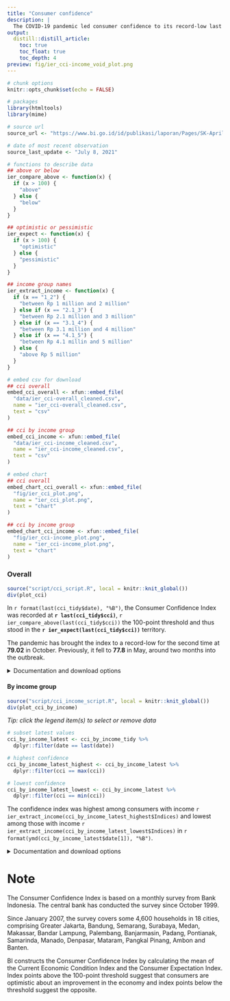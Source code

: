 ```yaml
---
title: "Consumer confidence"
description: |
  The COVID-19 pandemic led consumer confidence to its record-low last year. More than one year into the pandemic, consumers across all income groups have regained their optimism.
output: 
  distill::distill_article:
    toc: true
    toc_float: true
    toc_depth: 4
preview: fig/ier_cci-income_void_plot.png
---
```


```r
# chunk options
knitr::opts_chunk$set(echo = FALSE)

# packages
library(htmltools)
library(mime)

# source url
source_url <- "https://www.bi.go.id/id/publikasi/laporan/Pages/SK-April-2021.aspx"

# date of most recent observation
source_last_update <- "July 8, 2021"

# functions to describe data
## above or below
ier_compare_above <- function(x) {
  if (x > 100) {
    "above"
  } else {
    "below"
  }
}

## optimistic or pessimistic
ier_expect <- function(x) {
  if (x > 100) {
    "optimistic"
  } else {
    "pessimistic"
  }
}

## income group names
ier_extract_income <- function(x) {
  if (x == "1_2") {
    "between Rp 1 million and 2 million"
  } else if (x == "2.1_3") {
    "between Rp 2.1 million and 3 million"
  } else if (x == "3.1_4") {
    "between Rp 3.1 million and 4 million"
  } else if (x == "4.1_5") {
    "between Rp 4.1 millin and 5 million"
  } else {
    "above Rp 5 million"
  }
}

# embed csv for download
## cci overall
embed_cci_overall <- xfun::embed_file(
  "data/ier_cci-overall_cleaned.csv", 
  name = "ier_cci-overall_cleaned.csv",
  text = "csv"
)

## cci by income group
embed_cci_income <- xfun::embed_file(
  "data/ier_cci-income_cleaned.csv", 
  name = "ier_cci-income_cleaned.csv",
  text = "csv"
)

# embed chart
## cci overall
embed_chart_cci_overall <- xfun::embed_file(
  "fig/ier_cci_plot.png",
  name = "ier_cci_plot.png",
  text = "chart"
)

## cci by income group
embed_chart_cci_income <- xfun::embed_file(
  "fig/ier_cci-income_plot.png",
  name = "ier_cci-income_plot.png",
  text = "chart"
)
```


### Overall

```r
source("script/cci_script.R", local = knitr::knit_global())
div(plot_cci)
```

In `r format(last(cci_tidy$date), "%B")`, the Consumer Confidence Index was recorded at **`r last(cci_tidy$cci)`**, `r ier_compare_above(last(cci_tidy$cci))` the 100-point threshold and thus stood in the **`r ier_expect(last(cci_tidy$cci))`** territory.

The pandemic has brought the index to a record-low for the second time at **79.02** in October. Previously, it fell to **77.8** in May, around two months into the outbreak.

<details>
<summary>Documentation and download options</summary>
**Description**: the overall Consumer Confidence Index indicates whether consumers are optimistic about an improvement in the economy based on the current condition and their expectation for the future condition. See [appendix](#note) for more details.  
**Chart**: Dzulfiqar Fathur Rahman  
**Source**: [Bank Indonesia (BI)](`r source_url`){target="_blank"}  
**Data and update frequency**: monthly  
**Last updated**: `r source_last_update`  
**Download**: `r embed_cci_overall`; `r embed_chart_cci_overall`  
</details>


#### By income group

```r
source("script/cci_income_script.R", local = knitr::knit_global())
div(plot_cci_by_income)
```

*Tip: click the legend item(s) to select or remove data*

```r
# subset latest values
cci_by_income_latest <- cci_by_income_tidy %>% 
  dplyr::filter(date == last(date))

# highest confidence
cci_by_income_latest_highest <- cci_by_income_latest %>% 
  dplyr::filter(cci == max(cci))

# lowest confidence
cci_by_income_latest_lowest <- cci_by_income_latest %>% 
  dplyr::filter(cci == min(cci))
```

The confidence index was highest among consumers with income `r ier_extract_income(cci_by_income_latest_highest$Indices)` and lowest among those with income `r ier_extract_income(cci_by_income_latest_lowest$Indices)` in `r format(ymd(cci_by_income_latest$date[1]), "%B")`.

<details>
<summary>Documentation and download options</summary>
**Description**: the Consumer Confidence Index, broken down by income group, also indicates whether consumers are optimistic about an improvement in the economy based on the current condition and their expectation for the future condition. See [appendix](#note) for more details.  
**Chart**: Dzulfiqar Fathur Rahman  
**Source**: [BI](`r source_url`){target="_blank"}  
**Data and update frequency**: monthly  
**Last updated**: `r source_last_update`  
**Download**: `r embed_cci_income`; `r embed_chart_cci_income`  
</details>


# Note {.appendix}

The Consumer Confidence Index is based on a monthly survey from Bank Indonesia. The central bank has conducted the survey since October 1999.

Since January 2007, the survey covers some 4,600 households in 18 cities, comprising Greater Jakarta, Bandung, Semarang, Surabaya, Medan, Makassar, Bandar Lampung, Palembang, Banjarmasin, Padang, Pontianak, Samarinda, Manado, Denpasar, Mataram, Pangkal Pinang, Ambon and Banten.

BI constructs the Consumer Confidence Index by calculating the mean of the Current Economic Condition Index and the Consumer Expectation Index. Index points above the 100-point threshold suggest that consumers are optimistic about an improvement in the economy and index points below the threshold suggest the opposite.